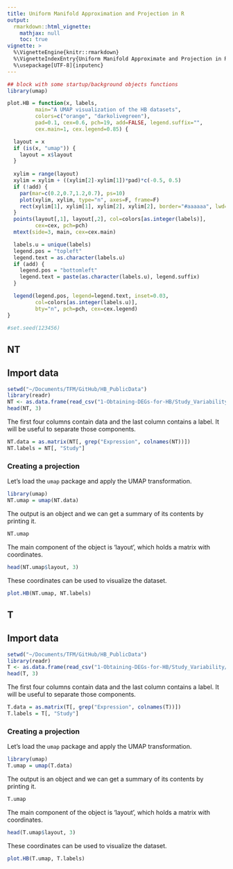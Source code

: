 ```yaml
---
title: Uniform Manifold Approximation and Projection in R
output:
  rmarkdown::html_vignette:
    mathjax: null
    toc: true
vignette: >
  %\VignetteEngine{knitr::rmarkdown}
  %\VignetteIndexEntry{Uniform Manifold Approximate and Projection in R}
  %\usepackage[UTF-8]{inputenc}
---
```




```r
## block with some startup/background objects functions
library(umap)

plot.HB = function(x, labels,
         main="A UMAP visualization of the HB datasets",
         colors=c("orange", "darkolivegreen"),
         pad=0.1, cex=0.6, pch=19, add=FALSE, legend.suffix="",
         cex.main=1, cex.legend=0.85) {

  layout = x
  if (is(x, "umap")) {
    layout = x$layout
  } 
  
  xylim = range(layout)
  xylim = xylim + ((xylim[2]-xylim[1])*pad)*c(-0.5, 0.5)
  if (!add) {
    par(mar=c(0.2,0.7,1.2,0.7), ps=10)
    plot(xylim, xylim, type="n", axes=F, frame=F)
    rect(xylim[1], xylim[1], xylim[2], xylim[2], border="#aaaaaa", lwd=0.25)  
  }
  points(layout[,1], layout[,2], col=colors[as.integer(labels)],
         cex=cex, pch=pch)
  mtext(side=3, main, cex=cex.main)

  labels.u = unique(labels)
  legend.pos = "topleft"
  legend.text = as.character(labels.u)
  if (add) {
    legend.pos = "bottomleft"
    legend.text = paste(as.character(labels.u), legend.suffix)
  }

  legend(legend.pos, legend=legend.text, inset=0.03,
         col=colors[as.integer(labels.u)],
         bty="n", pch=pch, cex=cex.legend)
}

#set.seed(123456)
```



## NT

## Import data
```r
setwd("~/Documents/TFM/GitHub/HB_PublicData")
library(readr)
NT <- as.data.frame(read_csv("1-Obtaining-DEGs-for-HB/Study_Variability/Normalization_Comparison/NT_grein.csv", col_types = cols(Study = col_factor(levels = c("Study A", "Study B","Study C","Study D","Study E")))))
head(NT, 3)
```

The first four columns contain data and the last column contains a label. It will be useful to separate those components.

```r
NT.data = as.matrix(NT[, grep("Expression", colnames(NT))])
NT.labels = NT[, "Study"]
```

### Creating a projection

Let's load the `umap` package and apply the UMAP transformation.
```r
library(umap)
NT.umap = umap(NT.data)
```


The output is an object and we can get a summary of its contents by printing it.

```r
NT.umap
```

The main component of the object is 'layout', which holds a matrix with coordinates.

```r
head(NT.umap$layout, 3)
```

These coordinates can be used to visualize the dataset. 

```r
plot.HB(NT.umap, NT.labels)
```


## T

## Import data
```r
setwd("~/Documents/TFM/GitHub/HB_PublicData")
library(readr)
T <- as.data.frame(read_csv("1-Obtaining-DEGs-for-HB/Study_Variability/Normalization_Comparison/T_grein.csv", col_types = cols(Study = col_factor(levels = c("Study A", "Study B","Study C","Study D","Study E")))))
head(T, 3)
```

The first four columns contain data and the last column contains a label. It will be useful to separate those components.

```r
T.data = as.matrix(T[, grep("Expression", colnames(T))])
T.labels = T[, "Study"]
```

### Creating a projection

Let's load the `umap` package and apply the UMAP transformation.
```r
library(umap)
T.umap = umap(T.data)
```


The output is an object and we can get a summary of its contents by printing it.

```r
T.umap
```

The main component of the object is 'layout', which holds a matrix with coordinates.

```r
head(T.umap$layout, 3)
```

These coordinates can be used to visualize the dataset. 

```r
plot.HB(T.umap, T.labels)
```

```r

```

